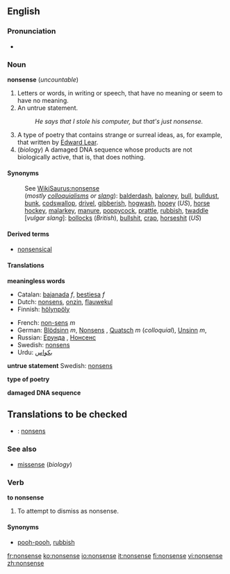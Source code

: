 ==English==

===Pronunciation===
*{{audio|en-us-nonsense.ogg|Audio (US)}}

===Noun===
'''nonsense''' (''uncountable'')

#Letters or words, in writing or speech, that have no meaning or seem to have no meaning.
#An untrue statement.
#:''He says that I stole his computer, but that's just nonsense.''
#A type of poetry that contains strange or surreal ideas, as, for example, that written by [[w:Edward Lear|Edward Lear]].
# (''biology'') A damaged DNA sequence whose products are not biologically active, that is, that does nothing.

====Synonyms====
:See [[WikiSaurus:nonsense]]
:(''mostly [[colloquialism]]s or [[slang]]''): [[balderdash]], [[baloney]], [[bull]], [[bulldust]], [[bunk]], [[codswallop]], [[drivel]], [[gibberish]], [[hogwash]], [[hooey]] (''US''),  [[horse hockey]], [[malarkey]], [[manure]], [[poppycock]], [[prattle]], [[rubbish]], [[twaddle]]
:[''vulgar slang'']: [[bollocks]] (''British''), [[bullshit]], [[crap]], [[horseshit]] (''US'')

====Derived terms====
*[[nonsensical]]

====Translations====

'''meaningless words'''
{{top}}
*Catalan: [[bajanada]] ''f'', [[bestiesa]] ''f''
*Dutch: [[nonsens]], [[onzin]], [[flauwekul]]
*Finnish: [[hölynpöly]]
{{mid}}
*French: [[non-sens]] ''m''
*German: [[Blödsinn]] ''m'', [[Nonsens]] {{m}}, [[Quatsch]] ''m'' (''colloquial''), [[Unsinn]] ''m'', 
*Russian: [[Ерунда]] {{f}}, [[Нонсенс]] {{m}}
*Swedish: [[nonsens]] {{n}}
*Urdu: [[بکواس]]
{{bottom}}

'''untrue statement'''
{{top}}
{{mid}}
Swedish: [[nonsens]] {{n}}
{{bottom}}

'''type of poetry'''
{{top}}
{{mid}}
{{bottom}}

'''damaged DNA sequence'''
{{top}}
{{mid}}
{{bottom}}

== Translations to be checked ==
* {{ttbc|Polish}}: [[nonsens]]

===See also===
*[[missense]] (''biology'')

===Verb===
'''to nonsense'''

#To attempt to dismiss as nonsense.

====Synonyms====
*[[pooh-pooh]], [[rubbish]]

[[fr:nonsense]]
[[ko:nonsense]]
[[io:nonsense]]
[[it:nonsense]]
[[fi:nonsense]]
[[vi:nonsense]]
[[zh:nonsense]]